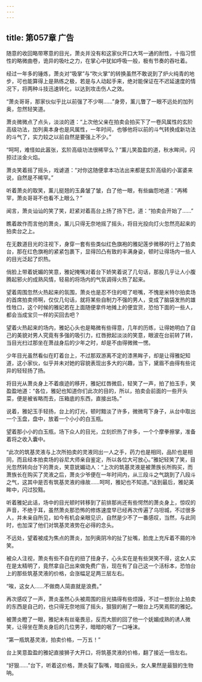 ```yaml
---
---
---
```

title: 第057章 广告
---



随意的收回略带寒意的目光，萧炎并没有和这家伙开口大骂一通的耐性，十指习惯性的略微曲卷，诡异的吸吐之力，在掌心中犹如呼吸一般，极有节奏的吞吐着。

经过一年多的锤炼，萧炎对“吸掌”与“吹火掌”的转换虽然不敢说到了炉火纯青的地步，可也能算得上是熟练之极，若是与人动起手来，绝对能保证在不迟延速度的情况下，将两种斗技迅速转化，以达到攻击伤人之效。

“萧炎哥哥，那家伙似乎比以前强了不少啊……”身旁，薰儿瞥了一眼不远处的加列奥，忽然轻笑道。

萧炎微微点了点头，淡淡的道：“上次他父亲在拍卖会拍买下了一卷风属性的玄阶高级功法，加列奥本身也是风属性，一年时间，也够他将以前的斗气转换成新功法的斗气了，实力较之以前自然是要强上不少。”

“呵呵，难怪如此嚣张，玄阶高级功法很稀罕么？”薰儿笑盈盈的道，秋水眸间，闪掠过淡金火焰。

萧炎笑着摇了摇头，戏谑道：“对你这随便拿本功法出来都是玄阶高级的小富婆来说，自然是不稀罕。”

听着萧炎的取笑，薰儿挺翘的玉鼻皱了皱，白了他一眼，有些幽怨地道：“再稀罕，萧炎哥哥不也看不上眼么？”

闻言，萧炎讪讪的笑了笑，赶紧对着高台上扬了扬下巴，道：“拍卖会开始了……”

瞧着故作而言他的萧炎，薰儿只得无奈地摇了摇头，将目光投向灯火忽然亮起来的拍卖台之上。

在无数道目光的注视下，身穿一套有些类似红色旗袍的雅妃莲步微移的行上了拍卖台，那在红色旗袍的紧紧包裹下，显得凹凸有致的丰满身姿，顿时让得场内一些人的目光泛起了炽热。

俏脸上带着妩媚的笑意，雅妃掩嘴对着台下娇笑着说了几句话，那股几乎让人小腹腾起邪火的成熟风情，轻易的将场内的气氛调得火热了起来。

望着周围忽然火热起来的氛围，萧炎也是忍不住的咂了咂嘴，不愧是米特尔拍卖场的首席拍卖师啊，仅仅几句话，就将某些自制力不强的男人，变成了脑袋发热的雄性牲口，这个时候的雅妃若在上面随便拿件地摊上的便宜货，恐怕下面的一些人，都会当成宝贝一样的买回去吧？

望着火热起来的场内，雅妃心头也是略微有些得意，几年的历练，让得她明白了自己的美貌对男人究竟有多强的吸引力，红唇掀起淡淡的笑意，眼波在台前转了转，当目光扫过那坐在萧战身后的少年之时，却是不由得微微一愣。

少年目光虽然看似在盯着台上，不过那双游离不定的漆黑眸子，却是让得雅妃知道，这小家伙，似乎并未对她的容貌表现出多大的兴趣，当下，黛眉不由得有些诧异的轻轻扬了扬。

将目光从萧炎身上不着痕迹的移开，雅妃红唇微启，轻笑了一声，拍了拍玉手，笑盈盈地道：“各位，雅妃也知道你们此次的目的，所以，拍卖会前面的一些开头菜，便是被省略而去，压箱底的东西，直接出场。”

说着，雅妃玉手轻扬，台上的灯光，顿时黯淡了许多，微微弯下身子，从台中取出一个玉盘，盘中，放着一个小小的白玉瓶。

望着那小小的白玉瓶，场下众人的目光，立刻炽热了许多，一个个摩拳擦掌，准备着将之收入囊中。

“此次的筑基灵液与上次所拍卖的灵液同出一人之手，药力也是相同，品阶也是相同，而且经本拍卖场的谷尼大师亲自鉴定，所以各位大可放心。”雅妃轻笑了笑，目光忽然转向台下的萧炎，笑意妩媚动人：“上次的筑基灵液是被萧族长所购买，而萧族长在购买了灵液之后，萧炎少爷便在一年时间内，从三段斗之气跳到了八段斗之气，这其中是否有筑基灵液的缘故……呵呵，雅妃也不知道。”话到最后，雅妃美眸中，闪过狡黠。

听着雅妃此话，场中的目光顿时转移到了前排那尚还有些愕然的萧炎身上，惊叹的声音，不绝于耳，虽然萧炎那恐怖的修炼速度早已经再次传遍了乌坦城，不过很多人，并未亲自所见，如今有机会亲眼见识，自然是少不了一番感叹，当然，与此同时，也加深了他们对筑基灵液势在必得的念头。

不远处，望着被成为焦点的萧炎，加列奥阴冷的扯了扯嘴，脸庞上充斥着不屑的冷笑。

被众人注视，萧炎有些不自在的扭了扭身子，心头实在是有些哭笑不得，这女人实在是太精明了，竟然拿自己出来做免费广告，现在有了自己这一个活标本，恐怕台上的那些筑基灵液的价格，会涨幅足足两三层左右。

“唉，这女人……不做商人简直就是浪费。”

再次感叹了一声，萧炎虽然心头被周围的目光搞得有些烦躁，不过一想到台上拍卖的东西是自己的，也只得无奈地摇了摇头，狠狠的剐了一眼台上巧笑焉熙的雅妃。

被萧炎瞪了一眼，雅妃未有丝毫畏忌，反而大胆的回了他一个妩媚成熟的诱人微笑，让得坐在萧炎身后的几位男子，暗暗的咽了一口唾沫。

“第一瓶筑基灵液，拍卖价格，一万五！”

台上笑意盈盈的雅妃直接狮子大开口，将筑基灵液的价格，翻了接近一倍左右。

“好狠……”台下，听着这价格，萧炎裂了裂嘴，暗自摇头，女人果然是最狠的生物呐。